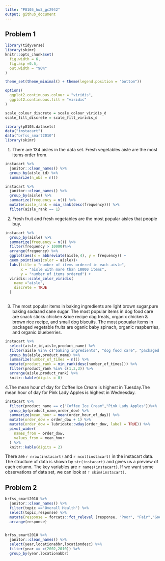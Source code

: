 ```yaml
---
title: "P8105_hw3_gc2942"
output: github_document
---
```

## Problem 1
```r
library(tidyverse)
library(skimr)
knitr::opts_chunk$set(
  fig.width = 6,
  fig.asp =0.6,
  out.width = "90%"
) 

theme_set(theme_minimal() + theme(legend.position = "bottom"))

options(
  ggplot2.continuous.colour = "viridis",
  ggplot2.continuous.fill = "viridis"
)

scale_colour_discrete = scale_colour_viridis_d
scale_fill_discrete = scale_fill_viridis_d
```

```r
library(p8105.datasets)
data("instacart")
data("brfss_smart2010")
library(skimr)
```

1. There are 134 aisles in the data set. Fresh vegetables aisle are the most items order from.
```r
instacart %>% 
  janitor::clean_names() %>% 
  group_by(aisle_id) %>% 
  summarize(n_obs = n())
```

```r

instacart %>% 
  janitor::clean_names() %>% 
  group_by(aisle) %>% 
  summarize(frequency = n()) %>% 
  mutate(aisle_rank = min_rank(desc(frequency))) %>% 
  filter(aisle_rank == 1)

```


2. Fresh fruit and fresh vegetables are the most popular aisles that people buy.
```r
instacart %>% 
  group_by(aisle) %>% 
  summarize(frequency = n()) %>%
  filter(frequency > 10000)%>%
  arrange(frequency) %>% 
  ggplot(aes(x = abbreviate(aisle,4), y = frequency)) +
  geom_point(aes(color = aisle))+
  labs(title = "number of items ordered in each aisle",
       x = "aisle with more than 10000 items",
       y = "number of items ordered") +
  viridis::scale_color_viridis(
    name ="aisle",
    discrete = TRUE
  )
  
```


3. The most popular items in baking ingredients are light brown sugar,pure baking sodaand cane sugar. The most popular items in dog food care are snack sticks chicken &rice recipe dag treats, organix chicken & brown rice recipe, and small dog biscuits. The most popualar items in packaged vegetable fruits are oganic baby spinach, organic raspberries, and organic blueberries.
```r
instacart %>% 
  select(aisle_id,aisle,product_name) %>% 
  filter(aisle %in% c("baking ingredients", "dog food care", "packaged vegetables fruits")) %>% 
  group_by(aisle,product_name) %>% 
  summarize(number_of_times = n()) %>% 
  mutate(product_rank = min_rank(desc(number_of_times))) %>% 
  filter(product_rank %in% c(1,2,3)) %>% 
  arrange(aisle,product_rank) %>% 
  knitr::kable(digits = 0)
```

4.The mean hour of day for Coffee Ice Cream is highest in Tuesday.The mean hour of day for Pink Lady Apples is highest in Wednesday.
```r
instacart %>%   
  filter(product_name == c("Coffee Ice Cream","Pink Lady Apples"))%>%     
  group_by(product_name,order_dow) %>%  
  summarize(mean_hour = mean(order_hour_of_day)) %>%  
  mutate(order_dow = order_dow + 1) %>% 
  mutate(order_dow = lubridate::wday(order_dow, label = TRUE)) %>% 
  pivot_wider(
    names_from = order_dow,
    values_from = mean_hour
  ) %>% 
  knitr::kable(digits = 2)
```

There are `r nrow(instacart)` and `r ncol(instacart)` in the instacart data. 
The structure of data is shown by `str(instacart)` and gives us a preview of each column. The key variables are `r names(instacart)`. If we want some observations of data set, we can  look at `r skim(instacart)`.

## Problem 2

```r
brfss_smart2010 %>% 
  janitor::clean_names() %>%  
  filter(topic =="Overall Health") %>%  
  select(topic,response) %>% 
  mutate(response = forcats::fct_relevel (response, "Poor", "Fair","Good","Very good","Excellent")) %>% 
  arrange(response)
  
```
```r
brfss_smart2010 %>% 
  janitor::clean_names() %>% 
  select(year,locationabbr,locationdesc) %>% 
  filter(year == c(2002,2010)) %>% 
  group_by(year,locationabbr)
```




